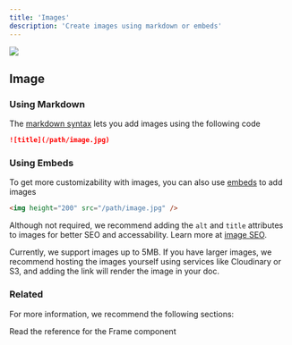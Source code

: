 ```yaml
---
title: 'Images'
description: 'Create images using markdown or embeds'
---
```


<img
  className="rounded-md"
  src="https://mintlify-assets.b-cdn.net/bigbend.jpg"
/>

## Image

### Using Markdown

The [markdown syntax](https://www.markdownguide.org/basic-syntax/#images) lets you add images using the following code

```md
![title](/path/image.jpg)
```

### Using Embeds

To get more customizability with images, you can also use [embeds](/writing-content/embed) to add images

```html
<img height="200" src="/path/image.jpg" />
```

<Tip>

Although not required, we recommend adding the `alt` and `title` attributes to images for better SEO and accessability. Learn more at [image SEO](https://yoast.com/image-seo-alt-tag-and-title-tag-optimization/).

</Tip>

<Info>

Currently, we support images up to 5MB. If you have larger images, we recommend hosting the images yourself using services like Cloudinary or S3, and adding the link will render the image in your doc. 

</Info>


### Related

For more information, we recommend the following sections:

<Card title="Frame Component Reference" icon="frame" href="/components/frame">
  Read the reference for the Frame component
</Card>
